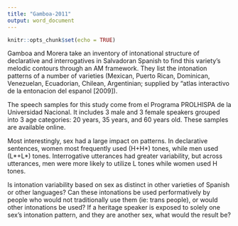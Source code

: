 ```yaml
---
title: "Gamboa-2011"
output: word_document
---
```


```r
knitr::opts_chunk$set(echo = TRUE)
```

Gamboa and Morera take an inventory of intonational structure of declarative and interrogatives in Salvadoran Spanish to find this variety's melodic contours through an AM framework. They list the intonation patterns of a number of varieties (Mexican, Puerto Rican, Dominican, Venezuelan, Ecuadorian, Chilean, Argentinian; supplied by "atlas interactivo de la entonacion del espanol [2009]). 

The speech samples for this study come from el Programa PROLHISPA de la Universidad Nacional. It includes 3 male and 3 female speakers grouped into 3 age categories: 20 years, 35 years, and 60 years old. These samples are available online.

Most interestingly, sex had a large impact on patterns. In declarative sentences, women most frequently used (H+H\*) tones, while men used (L\*+L\*) tones. Interrogative utterances had greater variability, but across utterances, men were more likely to utilize L tones while women used H tones.

Is intonation variability based on sex as distinct in other varieties of Spanish or other languages? Can these intonations be used performatively by people who would not traditionally use them (ie: trans people), or would other intonations be used? If a heritage speaker is exposed to solely one sex's intonation pattern, and they are another sex, what would the result be? 
